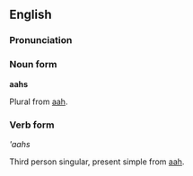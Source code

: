 ==English==

===Pronunciation===

===Noun form===
'''aahs'''

Plural from [[aah]].

===Verb form===
'''aahs''

Third person singular, present simple from [[aah]].